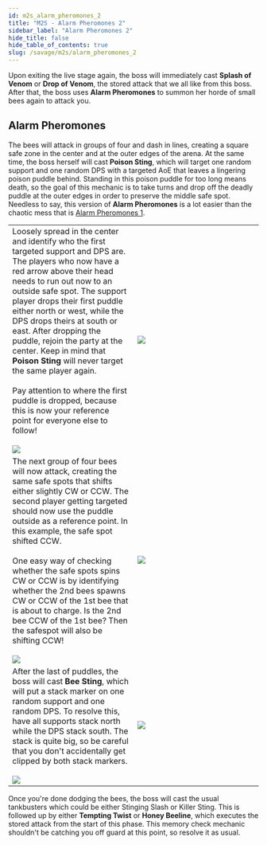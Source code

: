 ```yaml
---
id: m2s_alarm_pheromones_2
title: "M2S - Alarm Pheromones 2"
sidebar_label: "Alarm Pheromones 2"
hide_title: false
hide_table_of_contents: true
slug: /savage/m2s/alarm_pheromones_2
---
```


Upon exiting the live stage again, the boss will immediately cast <strong>Splash of Venom</strong> or <strong>Drop of Venom</strong>, the stored attack that we all like from this boss. After that, the boss uses <strong>Alarm Pheromones</strong> to summon her horde of small bees again to attack you.

## Alarm Pheromones

The bees will attack in groups of four and dash in lines, creating a square safe zone in the center and at the outer edges of the arena. At the same time, the boss herself will cast <strong>Poison Sting</strong>, which will target one random support and one random DPS with a targeted AoE that leaves a lingering poison puddle behind. Standing in this poison puddle for too long means death, so the goal of this mechanic is to take turns and drop off the deadly puddle at the outer edges in order to preserve the middle safe spot. Needless to say, this version of <strong>Alarm Pheromones</strong> is a lot easier than the chaotic mess that is [Alarm Pheromones 1](/savage/m2s/alarm_pheromones_1).

<table width='80%'>
    <tr>
        <td width='50%'>Loosely spread in the center and identify who the first targeted support and DPS are. The players who now have a red arrow above their head needs to run out now to an outside safe spot. The support player drops their first puddle either north or west, while the DPS drops theirs at south or east. After dropping the puddle, rejoin the party at the center. Keep in mind that <strong>Poison Sting</strong> will never target the same player again. <br /><br />Pay attention to where the first puddle is dropped, because this is now your reference point for everyone else to follow! <br /><br /><img src='https://ffxivkittenassets.z7.web.core.windows.net/m2s/alarm_pheromones_2_part1.gif' /></td>
        <td><img src='https://ffxivkittenassets.z7.web.core.windows.net/m2s/alarm_pheromones_2_part1.png' /></td>
    </tr>
    <tr>
        <td>The next group of four bees will now attack, creating the same safe spots that shifts either slightly CW or CCW. The second player getting targeted should now use the puddle outside as a reference point. In this example, the safe spot shifted CCW. <br /><br />One easy way of checking whether the safe spots spins CW or CCW is by identifying whether the 2nd bees spawns CW or CCW of the 1st bee that is about to charge. Is the 2nd bee CCW of the 1st bee? Then the safespot will also be shifting CCW!<br /><br /><img src='https://ffxivkittenassets.z7.web.core.windows.net/m2s/alarm_pheromones_2_identifying.png' /></td>
        <td><img src='https://ffxivkittenassets.z7.web.core.windows.net/m2s/alarm_pheromones_2_part2.png' /></td>
    </tr>
    <tr>
        <td>After the last of puddles, the boss will cast <strong>Bee Sting</strong>, which will put a stack marker on one random support and one random DPS. To resolve this, have all supports stack north while the DPS stack south. The stack is quite big, so be careful that you don't accidentally get clipped by both stack markers. <br/ ><br /><img src='https://ffxivkittenassets.z7.web.core.windows.net/m2s/alarm_pheromones_2_part2.gif' /></td>
        <td><img src='https://ffxivkittenassets.z7.web.core.windows.net/m2s/alarm_pheromones_2_part3.png' /></td>
    </tr>
</table>

Once you're done dodging the bees, the boss will cast the usual tankbusters which could be either <Tankbuster>Stinging Slash</Tankbuster> or <Tankbuster>Killer Sting</Tankbuster>. This is followed up by either <strong>Tempting Twist</strong> or <strong>Honey Beeline</strong>, which executes the stored attack from the start of this phase. This memory check mechanic shouldn't be catching you off guard at this point, so resolve it as usual.